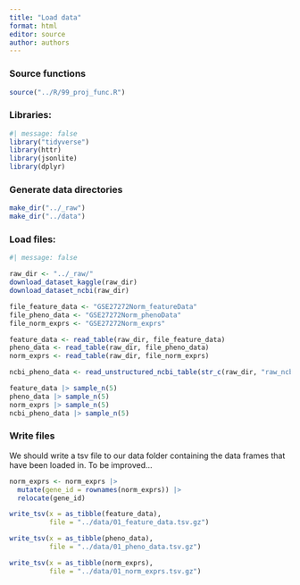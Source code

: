 ```yaml
---
title: "Load data"
format: html
editor: source
author: authors
---
```


### Source functions

```r
source("../R/99_proj_func.R")
```

### Libraries:

```r
#| message: false
library("tidyverse")
library(httr)
library(jsonlite)
library(dplyr)
```

### Generate data directories

```r
make_dir("../_raw")
make_dir("../data")
```

### Load files:

```r
#| message: false

raw_dir <- "../_raw/"
download_dataset_kaggle(raw_dir)
download_dataset_ncbi(raw_dir)

file_feature_data <- "GSE27272Norm_featureData"
file_pheno_data <- "GSE27272Norm_phenoData"
file_norm_exprs <- "GSE27272Norm_exprs"

feature_data <- read_table(raw_dir, file_feature_data)
pheno_data <- read_table(raw_dir, file_pheno_data)
norm_exprs <- read_table(raw_dir, file_norm_exprs)

ncbi_pheno_data <- read_unstructured_ncbi_table(str_c(raw_dir, "raw_ncbi_data.txt.gz"))

feature_data |> sample_n(5)
pheno_data |> sample_n(5)
norm_exprs |> sample_n(5)
ncbi_pheno_data |> sample_n(5)

```

### Write files

We should write a tsv file to our data folder containing the data frames that have been loaded in. To be improved...

```r

norm_exprs <- norm_exprs |> 
  mutate(gene_id = rownames(norm_exprs)) |> 
  relocate(gene_id)

write_tsv(x = as_tibble(feature_data),
          file = "../data/01_feature_data.tsv.gz")

write_tsv(x = as_tibble(pheno_data),
          file = "../data/01_pheno_data.tsv.gz")

write_tsv(x = as_tibble(norm_exprs),
          file = "../data/01_norm_exprs.tsv.gz")
```
